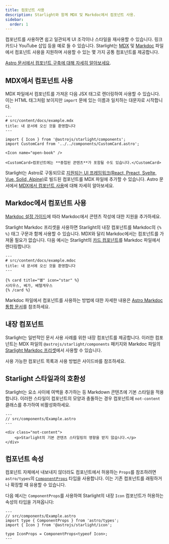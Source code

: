 ```yaml
---
title: 컴포넌트 사용
description: Starlight와 함께 MDX 및 Markdoc에서 컴포넌트 사용.
sidebar:
  order: 1
---
```


컴포넌트를 사용하면 쉽고 일관되게 UI 조각이나 스타일을 재사용할 수 있습니다.
링크 카드나 YouTube 삽입 등을 예로 들 수 있습니다.
Starlight는 [MDX](https://mdxjs.com/) 및 [Markdoc](https://markdoc.dev/) 파일에서 컴포넌트 사용을 지원하며 사용할 수 있는 몇 가지 공통 컴포넌트를 제공합니다.

[Astro 문서에서 컴포넌트 구축에 대해 자세히 알아보세요](https://docs.astro.build/ko/basics/astro-components/).

## MDX에서 컴포넌트 사용

MDX 파일에서 컴포넌트를 가져온 다음 JSX 태그로 렌더링하여 사용할 수 있습니다.
이는 HTML 태그처럼 보이지만 `import` 문에 있는 이름과 일치하는 대문자로 시작합니다.

```mdx
---
# src/content/docs/example.mdx
title: 내 문서에 오신 것을 환영합니다
---

import { Icon } from '@astrojs/starlight/components';
import CustomCard from '../../components/CustomCard.astro';

<Icon name="open-book" />

<CustomCard>컴포넌트에는 **중첩된 콘텐츠**가 포함될 수도 있습니다.</CustomCard>
```

Starlight는 Astro로 구동되므로 [지원되는 UI 프레임워크(React, Preact, Svelte, Vue, Solid, Alpine)](https://docs.astro.build/ko/guides/framework-components/)로 빌드된 컴포넌트를 MDX 파일에 추가할 수 있습니다.
Astro 문서에서 [MDX에서 컴포넌트 사용](https://docs.astro.build/ko/guides/integrations-guide/mdx/#mdx에서-컴포넌트-사용)에 대해 자세히 알아보세요.

## Markdoc에서 컴포넌트 사용

[Markdoc 설정 가이드](/ko/guides/authoring-content/#markdoc)에 따라 Markdoc에서 콘텐츠 작성에 대한 지원을 추가하세요.

Starlight Markdoc 프리셋을 사용하면 Starlight의 내장 컴포넌트를 Markdoc의 `{% %}` 태그 구문과 함께 사용할 수 있습니다.
MDX와 달리 Markdoc에서는 컴포넌트를 가져올 필요가 없습니다.
다음 예시는 Starlight의 [카드 컴포넌트](/ko/components/cards/)를 Markdoc 파일에서 렌더링합니다:

```markdoc
---
# src/content/docs/example.mdoc
title: 내 문서에 오신 것을 환영합니다
---

{% card title="별" icon="star" %}
시리우스, 베가, 베텔게우스
{% /card %}
```

Markdoc 파일에서 컴포넌트를 사용하는 방법에 대한 자세한 내용은 [Astro Markdoc 통합 문서](https://docs.astro.build/ko/guides/integrations-guide/markdoc/#컴포넌트-렌더링)를 참조하세요.

## 내장 컴포넌트

Starlight는 일반적인 문서 사용 사례를 위한 내장 컴포넌트를 제공합니다.
이러한 컴포넌트는 MDX 파일의 `@astrojs/starlight/components` 패키지와 Markdoc 파일의 [Starlight Markdoc 프리셋](/ko/guides/authoring-content/#markdoc)에서 사용할 수 있습니다.

사용 가능한 컴포넌트 목록과 사용 방법은 사이드바를 참조하세요.

## Starlight 스타일과의 호환성

Starlight는 요소 사이에 여백을 추가하는 등 Markdown 콘텐츠에 기본 스타일을 적용합니다.
이러한 스타일이 컴포넌트의 모양과 충돌하는 경우 컴포넌트에 `not-content` 클래스를 추가하여 비활성화하세요.

```astro 'class="not-content"'
---
// src/components/Example.astro
---

<div class="not-content">
	<p>Starlight의 기본 콘텐츠 스타일링의 영향을 받지 않습니다.</p>
</div>
```

## 컴포넌트 속성

컴포넌트 자체에서 내보내지 않더라도 컴포넌트에서 허용하는 `Props`를 참조하려면 `astro/types`의 [`ComponentProps`](https://docs.astro.build/ko/guides/typescript/#componentprops-타입) 타입을 사용합니다.
이는 기존 컴포넌트를 래핑하거나 확장할 때 유용할 수 있습니다.

다음 예시는 `ComponentProps`를 사용하여 Starlight의 내장 `Icon` 컴포넌트가 허용하는 속성의 타입을 가져옵니다:

```astro
---
// src/components/Example.astro
import type { ComponentProps } from 'astro/types';
import { Icon } from '@astrojs/starlight/icon';

type IconProps = ComponentProps<typeof Icon>;
---
```
